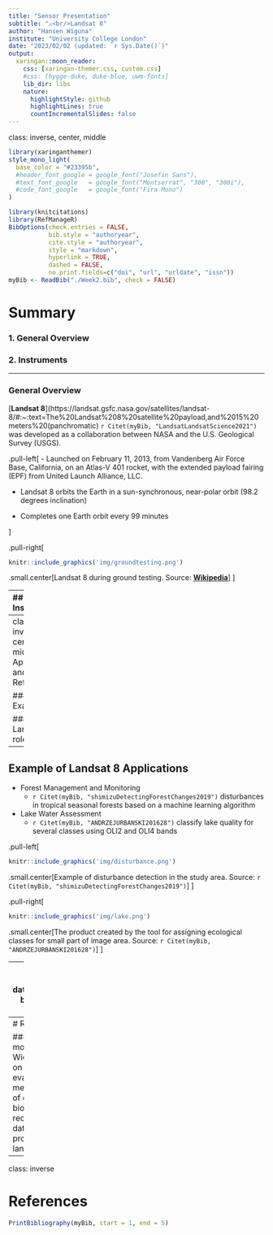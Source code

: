 ```yaml
---
title: "Sensor Presentation"
subtitle: "⚔<br/>Landsat 8"
author: "Hansen Wiguna"
institute: "University College London"
date: "2023/02/02 (updated: `r Sys.Date()`)"
output:
  xaringan::moon_reader:
    css: [xaringan-themer.css, custom.css]
    #css: [hygge-duke, duke-blue, uwm-fonts]
    lib_dir: libs
    nature:
      highlightStyle: github
      highlightLines: true
      countIncrementalSlides: false
---
```

class: inverse, center, middle
```r
library(xaringanthemer)
style_mono_light(
  base_color = "#23395b",  
  #header_font_google = google_font("Josefin Sans"),
  #text_font_google   = google_font("Montserrat", "300", "300i"),
  #code_font_google   = google_font("Fira Mono")
)
```

```r
library(knitcitations)
library(RefManageR)
BibOptions(check.entries = FALSE,
           bib.style = "authoryear",
           cite.style = "authoryear",
           style = "markdown",
           hyperlink = TRUE,
           dashed = FALSE,
           no.print.fields=c("doi", "url", "urldate", "issn"))
myBib <- ReadBib("./Week2.bib", check = FALSE)
```

# Summary


### 1. General Overview

### 2. Instruments

---

### General Overview

[**Landsat 8**](https://landsat.gsfc.nasa.gov/satellites/landsat-8/#:~:text=The%20Landsat%208%20satellite%20payload,and%2015%20meters%20(panchromatic) `r Citet(myBib, "LandsatLandsatScience2021")` was developed as a collaboration between NASA and the U.S. Geological Survey (USGS). 

.pull-left[
- Launched on February 11, 2013, from Vandenberg Air Force Base, California, on an Atlas-V 401 rocket, with the extended payload fairing (EPF) from United Launch Alliance, LLC.

- Landsat 8 orbits the Earth in a sun-synchronous, near-polar orbit (98.2 degrees inclination)

- Completes one Earth orbit every 99 minutes

]

.pull-right[
```r
knitr::include_graphics('img/groundtesting.png')

```

.small.center[Landsat 8 during ground testing. Source: [**Wikipedia**](https://upload.wikimedia.org/wikipedia/commons/thumb/9/97/Landsat_Data_Continuity_Mission_Observatory_testing.jpg/450px-Landsat_Data_Continuity_Mission_Observatory_testing.jpg)]
]

---
## Instruments


- Landsat 8 carries two sensors. The Operational Land Imager (OLI) sensor is built by Ball Aerospace & Technologies Corporation. The Thermal Infrared Sensor (TIRS) is built by NASA Goddard Space Flight Center. `r Citet(myBib, "zotero-111")` 

- The improvement of Landsat 8 compare previous sensors is OLI. OLI is a push-broom sensor with a four-mirror telescope and 12-bit quantization. OLI collects data for visible, near infrared, and short wave infrared spectral bands as well as a panchromatic band.



.pull-left[
```r
knitr::include_graphics('img/oli.png')
```

.small.center[OLI Spectral Bands]
]

.pull-right[
```r
knitr::include_graphics('img/tirs.png')
```

.small.center[TIRS Spectral Bands]
]
---
class: inverse, center, middle
# Application and Reflection


### 1. Example

### 2. Landsat 8 role

---
## Example of Landsat 8 Applications 

* Forest Management and Monitoring
  * `r Citet(myBib, "shimizuDetectingForestChanges2019")` disturbances in tropical seasonal forests based on a machine learning algorithm 

* Lake Water Assessment
  * `r Citet(myBib, "ANDRZEJURBANSKI201628")` classify lake quality for several classes using OLI2 and OLI4 bands
  
.pull-left[
```r
knitr::include_graphics('img/disturbance.png')
```
.small.center[Example of disturbance detection in the study area. Source: `r Citet(myBib, "shimizuDetectingForestChanges2019")`]
]

.pull-right[
```r
knitr::include_graphics('img/lake.png')
```
.small.center[The product created by the tool for assigning ecological classes for small part of image area. Source: `r Citet(myBib, "ANDRZEJURBANSKI201628")`]
]

---
background-image: url('https://storage.googleapis.com/earthengine-datasets/public/jpg/720/landsat_lc08_c01_t1_sr_riolaja.jpg')
background-size: cover
background-position: 60% 60%
class: center, bottom, inverse

# Landsat 8 Datasets in Earth Engine

---
# Reflection

### Landsat 8 Role
* Landsat 8 provides continuity with the more than 40-year long Landsat land imaging data set.
* Widespread routine use for land use planning and monitoring on regional to local scales, support of disaster response and evaluations, and water use monitoring.
* Landsat 8 measurements directly serve NASA research in the focus areas of climate, carbon cycle, ecosystems, water cycle, biogeochemistry, and Earth surface/interior.
* Landsat 8 is required to return at least 400 scenes per day to the USGS data archive (150 more than Landsat 7), increasing the probability of capturing cloud-free scenes for the global landmass.

---
class: inverse

# References
```r
PrintBibliography(myBib, start = 1, end = 5)
```
